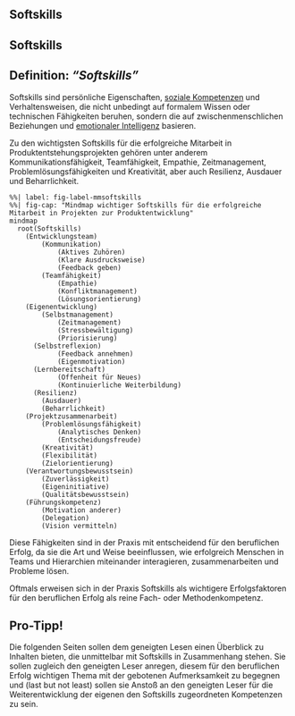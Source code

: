 <!--
title: "DEB3 Produktentwicklung 1"
format:
  html:
    embed-resources: true

author:
  - name: "Christian Anders"
    roles: "Dozent"
    email: christian.anders@hs-esslingen.de
    affiliation: 
      - name: "Hochschule Esslingen"
        department: "Wirtschaft & Technik"
        group: "Digital Engineering (DEB)"
        city: "Esslingen am Neckar"
        postal-code: 73728
        country: "Deutschland"
        url: https://www.hs-esslingen.de/
abstract: > 
  Skript zur Vorlesung *"Produktentwicklung 1"* für den Studiengang Digital Engineering DEB3
keywords:
  - Produktentstehungsprozess
  - Entwicklungsmethodik
  - Softskills
copyright: 
  holder: Christian Anders
  year: 2024
lang: de
bibliography: Literatur.bib
date: last-modified
toc: true
number-sections: true
scrollable: true
toc-location: right
cap-location: bottom
number-offset: 5
link-external-icon: true
link-external-newwindow: true
-->

<!-- -------------------------------------------------------------------------

                       SOFTSKILLS

-------------------------------------------------------------------------- -->

::: {.content-visible unless-meta="headlines.off"}
# Softskills
:::

## Softskills {#sec-introsoftskills}

::: {.callout-tip}
## Definition: *"Softskills"*
Softskills sind persönliche Eigenschaften, [soziale Kompetenzen](https://de.wikipedia.org/wiki/Soziale_Kompetenz) und Verhaltensweisen, die nicht unbedingt auf formalem Wissen oder technischen Fähigkeiten beruhen, sondern die auf zwischenmenschlichen Beziehungen und [emotionaler Intelligenz](https://de.wikipedia.org/wiki/Emotionale_Intelligenz) basieren. 
:::

Zu den wichtigsten Softskills für die erfolgreiche Mitarbeit in Produktentstehungsprojekten gehören unter anderem Kommunikationsfähigkeit, Teamfähigkeit, Empathie, Zeitmanagement, Problemlösungsfähigkeiten und Kreativität, aber auch Resilienz, Ausdauer und Beharrlichkeit. 


```mermaid
%%| label: fig-label-mmsoftskills
%%| fig-cap: "Mindmap wichtiger Softskills für die erfolgreiche Mitarbeit in Projekten zur Produktentwicklung"
mindmap
  root(Softskills)
    (Entwicklungsteam)
        (Kommunikation)
            (Aktives Zuhören)
            (Klare Ausdrucksweise)
            (Feedback geben)
        (Teamfähigkeit)
            (Empathie)
            (Konfliktmanagement)
            (Lösungsorientierung)
    (Eigenentwicklung)
        (Selbstmanagement)
            (Zeitmanagement)
            (Stressbewältigung)
            (Priorisierung)
      (Selbstreflexion)
            (Feedback annehmen)
            (Eigenmotivation)
      (Lernbereitschaft)
            (Offenheit für Neues)
            (Kontinuierliche Weiterbildung)
      (Resilienz)
        (Ausdauer)
        (Beharrlichkeit)
    (Projektzusammenarbeit)
        (Problemlösungsfähigkeit)
            (Analytisches Denken)
            (Entscheidungsfreude)
        (Kreativität)
        (Flexibilität)
        (Zielorientierung)
    (Verantwortungsbewusstsein)
        (Zuverlässigkeit)
        (Eigeninitiative)
        (Qualitätsbewusstsein)
    (Führungskompetenz)
        (Motivation anderer)
        (Delegation)
        (Vision vermitteln)
```


Diese Fähigkeiten sind in der Praxis mit entscheidend für den beruflichen Erfolg, da sie die Art und Weise beeinflussen, wie erfolgreich Menschen in Teams und Hierarchien miteinander interagieren, zusammenarbeiten und Probleme lösen. 

Oftmals erweisen sich in der Praxis Softskills als wichtigere Erfolgsfaktoren für den beruflichen Erfolg als reine Fach- oder Methodenkompetenz.

::: {.callout-caution}
## Pro-Tipp!
Die folgenden Seiten sollen dem geneigten Lesen einen Überblick zu Inhalten bieten, die unmittelbar mit Softskills in Zusammenhang stehen. Sie sollen zugleich den geneigten Leser anregen, diesem für den beruflichen Erfolg wichtigen Thema mit der gebotenen Aufmerksamkeit zu begegnen und (last but not least) sollen sie Anstoß an den geneigten Leser für die Weiterentwicklung der eigenen den Softskills zugeordneten Kompetenzen zu sein.
:::
